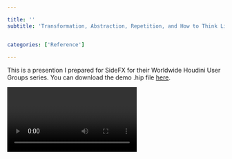 ```yaml
---

title: ''
subtitle: 'Transformation, Abstraction, Repetition, and How to Think Like a Chef.'


categories: ['Reference']

---
```



<!-- 
This is a Link to the .hip file I prepared for SideFX Worldwide HUG presentation. -->
This is a presention I prepared for SideFX for their Worldwide Houdini User Groups series. You can download the demo .hip file [here](https://www.dropbox.com/s/wvgv0ly9zlu1ghg/hhx_Worldwide_HUG.zip?dl=1).

<Video source="https://www.youtube.com/embed/ZlY7Uo0RWzw?rel=0" ratio='56.25' />




